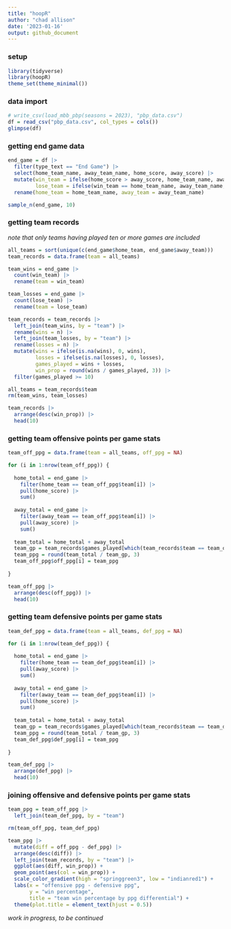 ```yaml
---
title: "hoopR"
author: "chad allison"
date: '2023-01-16'
output: github_document
---
```


### setup

```r
library(tidyverse)
library(hoopR)
theme_set(theme_minimal())
```

### data import

```r
# write_csv(load_mbb_pbp(seasons = 2023), "pbp_data.csv")
df = read_csv("pbp_data.csv", col_types = cols())
glimpse(df)
```

### getting end game data

```r
end_game = df |>
  filter(type_text == "End Game") |>
  select(home_team_name, away_team_name, home_score, away_score) |>
  mutate(win_team = ifelse(home_score > away_score, home_team_name, away_team_name),
         lose_team = ifelse(win_team == home_team_name, away_team_name, home_team_name)) |>
  rename(home_team = home_team_name, away_team = away_team_name)

sample_n(end_game, 10)
```

### getting team records

*note that only teams having played ten or more games are included*

```r
all_teams = sort(unique(c(end_game$home_team, end_game$away_team)))
team_records = data.frame(team = all_teams)

team_wins = end_game |>
  count(win_team) |>
  rename(team = win_team)

team_losses = end_game |>
  count(lose_team) |>
  rename(team = lose_team)

team_records = team_records |>
  left_join(team_wins, by = "team") |>
  rename(wins = n) |>
  left_join(team_losses, by = "team") |>
  rename(losses = n) |>
  mutate(wins = ifelse(is.na(wins), 0, wins),
         losses = ifelse(is.na(losses), 0, losses),
         games_played = wins + losses,
         win_prop = round(wins / games_played, 3)) |>
  filter(games_played >= 10)

all_teams = team_records$team
rm(team_wins, team_losses)

team_records |>
  arrange(desc(win_prop)) |>
  head(10)
```

### getting team offensive points per game stats

```r
team_off_ppg = data.frame(team = all_teams, off_ppg = NA)

for (i in 1:nrow(team_off_ppg)) {
  
  home_total = end_game |>
    filter(home_team == team_off_ppg$team[i]) |>
    pull(home_score) |>
    sum()
  
  away_total = end_game |>
    filter(away_team == team_off_ppg$team[i]) |>
    pull(away_score) |>
    sum()
  
  team_total = home_total + away_total
  team_gp = team_records$games_played[which(team_records$team == team_off_ppg$team[i])]
  team_ppg = round(team_total / team_gp, 3)
  team_off_ppg$off_ppg[i] = team_ppg
  
}

team_off_ppg |>
  arrange(desc(off_ppg)) |>
  head(10)
```

### getting team defensive points per game stats

```r
team_def_ppg = data.frame(team = all_teams, def_ppg = NA)

for (i in 1:nrow(team_def_ppg)) {
  
  home_total = end_game |>
    filter(home_team == team_def_ppg$team[i]) |>
    pull(away_score) |>
    sum()
  
  away_total = end_game |>
    filter(away_team == team_def_ppg$team[i]) |>
    pull(home_score) |>
    sum()
  
  team_total = home_total + away_total
  team_gp = team_records$games_played[which(team_records$team == team_def_ppg$team[i])]
  team_ppg = round(team_total / team_gp, 3)
  team_def_ppg$def_ppg[i] = team_ppg
  
}

team_def_ppg |>
  arrange(def_ppg) |>
  head(10)
```

### joining offensive and defensive points per game stats

```r
team_ppg = team_off_ppg |>
  left_join(team_def_ppg, by = "team")

rm(team_off_ppg, team_def_ppg)

team_ppg |>
  mutate(diff = off_ppg - def_ppg) |>
  arrange(desc(diff)) |>
  left_join(team_records, by = "team") |>
  ggplot(aes(diff, win_prop)) +
  geom_point(aes(col = win_prop)) +
  scale_color_gradient(high = "springgreen3", low = "indianred1") +
  labs(x = "offensive ppg - defensive ppg",
       y = "win percentage",
       title = "team win percentage by ppg differential") +
  theme(plot.title = element_text(hjust = 0.5))
```

*work in progress, to be continued*


































